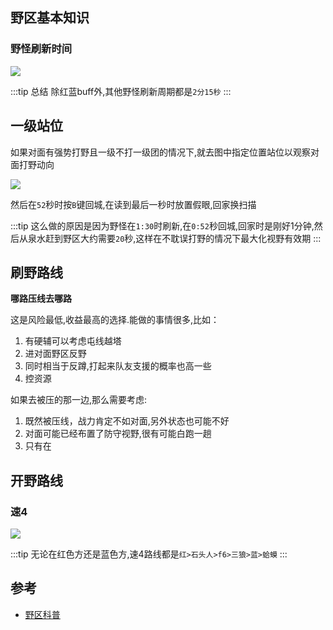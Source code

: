 ## 野区基本知识

### 野怪刷新时间

![](https://github.com/cruldra/picx-images-hosting/raw/master/image.41y3opnjdp.webp)

:::tip 总结
除红蓝buff外,其他野怪刷新周期都是`2分15秒`
:::

## 一级站位

如果对面有强势打野且一级不打一级团的情况下,就去图中指定位置站位以观察对面打野动向

![](https://github.com/cruldra/picx-images-hosting/raw/master/image.45hpme46xo.webp)

然后在`52`秒时按`B`键回城,在读到最后一秒时放置假眼,回家换扫描

:::tip
这么做的原因是因为野怪在`1:30`时刷新,在`0:52`秒回城,回家时是刚好1分钟,然后从泉水赶到野区大约需要`20`秒,这样在不耽误打野的情况下最大化视野有效期
:::


## 刷野路线

**哪路压线去哪路**

这是风险最低,收益最高的选择.能做的事情很多,比如：

1. 有硬辅可以考虑屯线越塔
2. 进对面野区反野
3. 同时相当于反蹲,打起来队友支援的概率也高一些
4. 控资源

如果去被压的那一边,那么需要考虑:

1. 既然被压线，战力肯定不如对面,另外状态也可能不好
2. 对面可能已经布置了防守视野,很有可能白跑一趟
3. 只有在

## 开野路线

### 速4

![](https://github.com/cruldra/picx-images-hosting/raw/master/image.491bk4ord3.webp)

:::tip
无论在红色方还是蓝色方,速4路线都是`红>石头人>f6>三狼>蓝>蛤蟆`
:::


## 参考

* [野区科普](https://www.bilibili.com/video/BV1ca4y1y77b?spm_id_from=333.788.player.switch&vd_source=035c7c34b49f43ab2f1efe4c0b6fc206)
